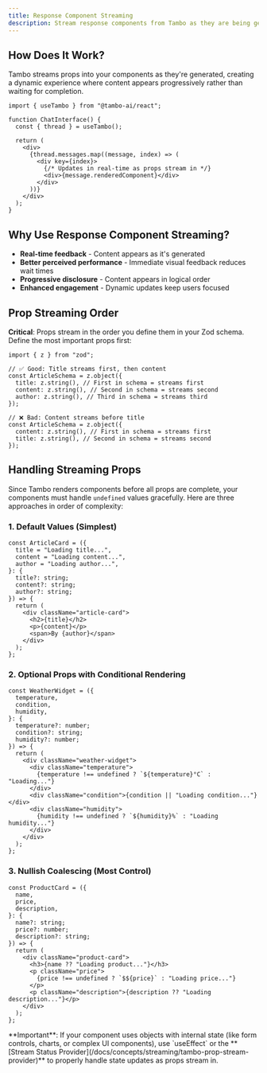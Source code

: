 ```yaml
---
title: Response Component Streaming
description: Stream response components from Tambo as they are being generated with real-time prop updates.
---
```


## How Does It Work?

Tambo streams props into your components as they're generated, creating a dynamic experience where content appears progressively rather than waiting for completion.

```tsx title="basic-streaming.tsx"
import { useTambo } from "@tambo-ai/react";

function ChatInterface() {
  const { thread } = useTambo();

  return (
    <div>
      {thread.messages.map((message, index) => (
        <div key={index}>
          {/* Updates in real-time as props stream in */}
          <div>{message.renderedComponent}</div>
        </div>
      ))}
    </div>
  );
}
```

## Why Use Response Component Streaming?

- **Real-time feedback** - Content appears as it's generated
- **Better perceived performance** - Immediate visual feedback reduces wait times
- **Progressive disclosure** - Content appears in logical order
- **Enhanced engagement** - Dynamic updates keep users focused

## Prop Streaming Order

**Critical**: Props stream in the order you define them in your Zod schema. Define the most important props first:

```tsx title="schema-order-example.tsx"
import { z } from "zod";

// ✅ Good: Title streams first, then content
const ArticleSchema = z.object({
  title: z.string(), // First in schema = streams first
  content: z.string(), // Second in schema = streams second
  author: z.string(), // Third in schema = streams third
});

// ❌ Bad: Content streams before title
const ArticleSchema = z.object({
  content: z.string(), // First in schema = streams first
  title: z.string(), // Second in schema = streams second
});
```

## Handling Streaming Props

Since Tambo renders components before all props are complete, your components must handle `undefined` values gracefully. Here are three approaches in order of complexity:

### 1. Default Values (Simplest)

```tsx title="default-values.tsx"
const ArticleCard = ({
  title = "Loading title...",
  content = "Loading content...",
  author = "Loading author...",
}: {
  title?: string;
  content?: string;
  author?: string;
}) => {
  return (
    <div className="article-card">
      <h2>{title}</h2>
      <p>{content}</p>
      <span>By {author}</span>
    </div>
  );
};
```

### 2. Optional Props with Conditional Rendering

```tsx title="optional-props.tsx"
const WeatherWidget = ({
  temperature,
  condition,
  humidity,
}: {
  temperature?: number;
  condition?: string;
  humidity?: number;
}) => {
  return (
    <div className="weather-widget">
      <div className="temperature">
        {temperature !== undefined ? `${temperature}°C` : "Loading..."}
      </div>
      <div className="condition">{condition || "Loading condition..."}</div>
      <div className="humidity">
        {humidity !== undefined ? `${humidity}%` : "Loading humidity..."}
      </div>
    </div>
  );
};
```

### 3. Nullish Coalescing (Most Control)

```tsx title="nullish-coalescing.tsx"
const ProductCard = ({
  name,
  price,
  description,
}: {
  name?: string;
  price?: number;
  description?: string;
}) => {
  return (
    <div className="product-card">
      <h3>{name ?? "Loading product..."}</h3>
      <p className="price">
        {price !== undefined ? `$${price}` : "Loading price..."}
      </p>
      <p className="description">{description ?? "Loading description..."}</p>
    </div>
  );
};
```

<Callout type="warn" title="Objects with State">
  **Important**: If your component uses objects with internal state (like form
  controls, charts, or complex UI components), use `useEffect` or the **[Stream
  Status Provider](/docs/concepts/streaming/tambo-prop-stream-provider)** to
  properly handle state updates as props stream in.
</Callout>
